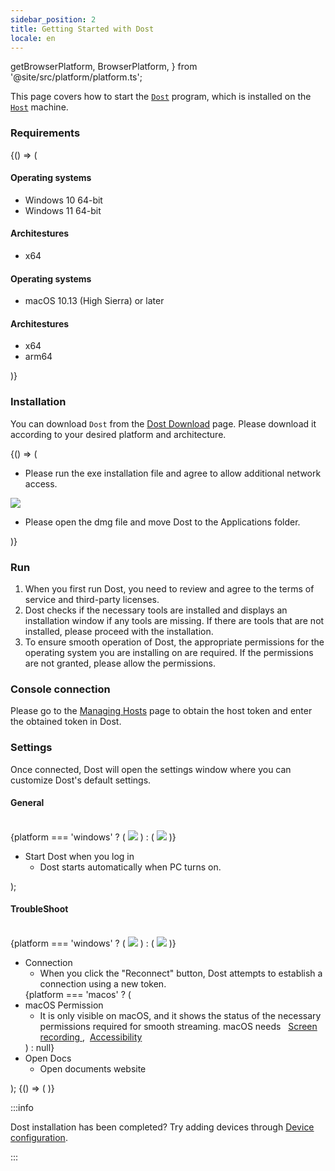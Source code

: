 ```yaml
---
sidebar_position: 2
title: Getting Started with Dost
locale: en
---
```


  getBrowserPlatform,
  BrowserPlatform,
} from '@site/src/platform/platform.ts';

This page covers how to start the [`Dost`](../introduction#host-and-dost) program, which is installed on the [`Host`](../introduction#host-and-dost) machine.

### Requirements

<BrowserOnly>
  {() => (
    <Tabs groupId="os" defaultValue={getBrowserPlatform('windows')}>
      <TabItem value="windows" label="Windows" default>
        <h4>Operating systems</h4>
        <ul>
          <li>Windows 10 64-bit</li>
          <li>Windows 11 64-bit</li>
        </ul>
        <h4>Architestures</h4>
        <ul>
          <li>x64</li>
        </ul>
      </TabItem>
      <TabItem value="macos" label="macOS">
        <h4>Operating systems</h4>
        <ul>
          <li>macOS 10.13 (High Sierra) or later</li>
        </ul>
        <h4>Architestures</h4>
        <ul>
          <li>x64</li>
          <li>arm64</li>
        </ul>
      </TabItem>
    </Tabs>
  )}
</BrowserOnly>

### Installation

You can download `Dost` from the [Dost Download](https://dogutech.io/downloads/dost) page.
Please download it according to your desired platform and architecture.

<BrowserOnly>
  {() => (
    <Tabs groupId="os" defaultValue={getBrowserPlatform('windows')}>
      <TabItem value="windows" label="Windows" default>
        <ul>
          <li>
            Please run the exe installation file and agree to allow additional
            network access.
          </li>
        </ul>
      </TabItem>
      <TabItem value="macos" label="macOS">
        <img src={dost_macos_to_application} style={{ width: 400 }} />
        <ul>
          <li>
            Please open the dmg file and move Dost to the Applications folder.
          </li>
        </ul>
      </TabItem>
    </Tabs>
  )}
</BrowserOnly>

### Run

1. When you first run Dost, you need to review and agree to the terms of service and third-party licenses.
2. Dost checks if the necessary tools are installed and displays an installation window if any tools are missing. If there are tools that are not installed, please proceed with the installation.
3. To ensure smooth operation of Dost, the appropriate permissions for the operating system you are installing on are required. If the permissions are not granted, please allow the permissions.

### Console connection

Please go to the [Managing Hosts](/organization-and-project/organization/host) page to obtain the host token and enter the obtained token in Dost.

### Settings

Once connected, Dost will open the settings window where you can customize Dost's default settings.

  <div>
    <h4>General</h4>
    <br />
    {platform === 'windows' ? (
      <img src={dost_windows_general} style={{ width: 400 }} />
    ) : (
      <img src={dost_macos_setting} style={{ width: 600 }} />
    )}
    <ul>
      <li>
        Start Dost when you log in
        <ul>
          <li>Dost starts automatically when PC turns on.</li>
        </ul>
      </li>
    </ul>
  </div>
);

  <div>
    <h4>TroubleShoot </h4>
    <br />
    {platform === 'windows' ? (
      <img src={dost_windows_troubleshoot} style={{ width: 400 }} />
    ) : (
      <img src={dost_macos_troubleshoot} style={{ width: 600 }} />
    )}
    <ul>
      <li>
        Connection
        <ul>
          <li>
            When you click the "Reconnect" button, Dost attempts to establish a
            connection using a new token.
          </li>
        </ul>
      </li>
      {platform === 'macos' ? (
        <li>
          macOS Permission
          <ul>
            <li>
              It is only visible on macOS, and it shows the status of the
              necessary permissions required for smooth streaming.
              <Admonition type="info">
                macOS needs &nbsp;
                <a href="https://support.apple.com/guide/mac-help/mchld6aa7d23/mac">
                  Screen recording
                </a>
                ,&nbsp;
                <a href="https://support.apple.com/guide/mac-help/mh43185/mac">
                  Accessibility
                </a>
              </Admonition>
            </li>
          </ul>
        </li>
      ) : null}
      <li>
        Open Docs
        <ul>
          <li>Open documents website</li>
        </ul>
      </li>
    </ul>
  </div>
);

<BrowserOnly>
  {() => (
    <Tabs groupId="os" defaultValue={getBrowserPlatform('windows')}>
      <TabItem value="windows" label="Windows" default>
        <GeneralBlock platform="windows" />
        <TroubleShootBlock platform="windows" />
      </TabItem>
      <TabItem value="macos" label="macOS">
        <GeneralBlock platform="macos" />
        <TroubleShootBlock platform="macos" />
      </TabItem>
    </Tabs>
  )}
</BrowserOnly>

:::info

Dost installation has been completed? Try adding devices through [Device configuration](../device/settings).

:::
